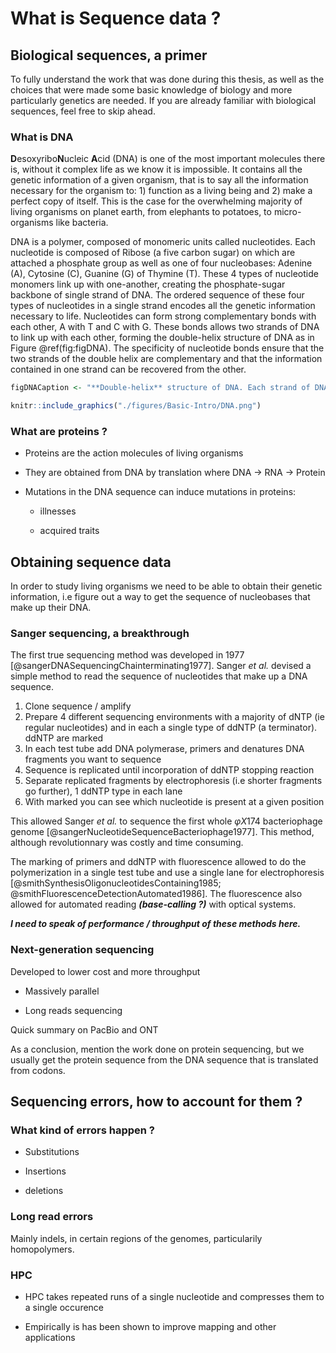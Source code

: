 # What is Sequence data ?

## Biological sequences, a primer

To fully understand the work that was done during this thesis, as well as the choices that were made some basic knowledge of biology and more particularly genetics are needed. If you are already familiar with biological sequences, feel free to skip ahead.

### What is DNA

**D**esoxyribo**N**ucleic **A**cid (DNA) is one of the most important molecules there is, without it complex life as we know it is impossible. It contains all the genetic information of a given organism, that is to say all the information necessary for the organism to: 1) function as a living being and 2) make a perfect copy of itself. This is the case for the overwhelming majority of living organisms on planet earth, from elephants to potatoes, to micro-organisms like bacteria.

DNA is a polymer, composed of monomeric units called nucleotides. Each nucleotide is composed of Ribose (a five carbon sugar) on which are attached a phosphate group as well as one of four nucleobases: Adenine (A), Cytosine (C), Guanine (G) of Thymine (T). These 4 types of nucleotide monomers link up with one-another, creating the phosphate-sugar backbone of single strand of DNA. The ordered sequence of these four types of nucleotides in a single strand encodes all the genetic information necessary to life. Nucleotides can form strong complementary bonds with each other, A with T and C with G. These bonds allows two strands of DNA to link up with each other, forming the double-helix structure of DNA as in Figure \@ref(fig:figDNA). The specificity of nucleotide bonds ensure that the two strands of the double helix are complementary and that the information contained in one strand can be recovered from the other.

```r
figDNACaption <- "**Double-helix** structure of DNA. Each strand of DNA has a phosphate-sugar backbone on which are attached nucleobases. The two strands are linked by complementary bonds between the nucleobases of different strands (A bonding with T and C bonding with G)."
```

```r
knitr::include_graphics("./figures/Basic-Intro/DNA.png")
```

```{=tex}
\begin{figure}[h]
\centering
\includegraphics[width=\linewidth]{./figures/Basic-Intro/DNA.pdf}
\extcaption{Double-helix structure of DNA}{}
\label{fig:figDNA}
\end{figure}
```
### What are proteins ?

-   Proteins are the action molecules of living organisms

-   They are obtained from DNA by translation where DNA -\> RNA -\> Protein

-   Mutations in the DNA sequence can induce mutations in proteins:

    -   illnesses

    -   acquired traits

## Obtaining sequence data

In order to study living organisms we need to be able to obtain their genetic information, i.e figure out a way to get the sequence of nucleobases that make up their DNA.

### Sanger sequencing, a breakthrough

The first true sequencing method was developed in 1977 [@sangerDNASequencingChainterminating1977]. Sanger *et al.* devised a simple method to read the sequence of nucleotides that make up a DNA sequence.

1.  Clone sequence / amplify
2.  Prepare 4 different sequencing environments with a majority of dNTP (ie regular nucleotides) and in each a single type of ddNTP (a terminator). ddNTP are marked
3.  In each test tube add DNA polymerase, primers and denatures DNA fragments you want to sequence
4.  Sequence is replicated until incorporation of ddNTP stopping reaction
5.  Separate replicated fragments by electrophoresis (i.e shorter fragments go further), 1 ddNTP type in each lane
6.  With marked you can see which nucleotide is present at a given position

This allowed Sanger *et al.* to sequence the first whole $\varphi X174$ bacteriophage genome [@sangerNucleotideSequenceBacteriophage1977]. This method, although revolutionnary was costly and time consuming.

The marking of primers and ddNTP with fluorescence allowed to do the polymerization in a single test tube and use a single lane for electrophoresis [@smithSynthesisOligonucleotidesContaining1985; @smithFluorescenceDetectionAutomated1986]. The fluorescence also allowed for automated reading ***(base-calling ?)*** with optical systems.

***I need to speak of performance / throughput of these methods here.***

### Next-generation sequencing

Developed to lower cost and more throughput

-   Massively parallel

-   Long reads sequencing

Quick summary on PacBio and ONT

As a conclusion, mention the work done on protein sequencing, but we usually get the protein sequence from the DNA sequence that is translated from codons.

## Sequencing errors, how to account for them ?

### What kind of errors happen ?

-   Substitutions

-   Insertions

-   deletions

### Long read errors

Mainly indels, in certain regions of the genomes, particularily homopolymers.

### HPC

-   HPC takes repeated runs of a single nucleotide and compresses them to a single occurence

-   Empirically is has been shown to improve mapping and other applications
